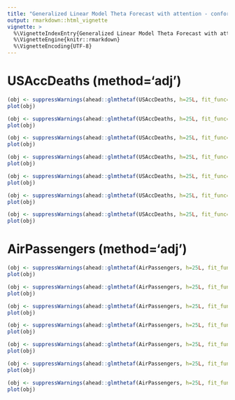 ```yaml
---
title: "Generalized Linear Model Theta Forecast with attention - conformal uncertainty"
output: rmarkdown::html_vignette
vignette: >
  %\VignetteIndexEntry{Generalized Linear Model Theta Forecast with attention - conformal uncertainty}
  %\VignetteEngine{knitr::rmarkdown}
  %\VignetteEncoding{UTF-8}
---
```


# USAccDeaths (method='adj')


```r
(obj <- suppressWarnings(ahead::glmthetaf(USAccDeaths, h=25L, fit_func=MASS::glm.nb, attention = TRUE, type_pi = "conformal-split")))
plot(obj)

(obj <- suppressWarnings(ahead::glmthetaf(USAccDeaths, h=25L, fit_func=stats::glm, attention = TRUE, type_pi = "conformal-split")))
plot(obj)

(obj <- suppressWarnings(ahead::glmthetaf(USAccDeaths, h=25L, fit_func=MASS::rlm, attention = TRUE, type_pi = "conformal-split")))
plot(obj)

(obj <- suppressWarnings(ahead::glmthetaf(USAccDeaths, h=25L, fit_func=MASS::lqs, attention = TRUE, type_pi = "conformal-split")))
plot(obj)
```

```r
(obj <- suppressWarnings(ahead::glmthetaf(USAccDeaths, h=25L, fit_func=stats::lm, attention = TRUE, type_pi = "conformal-split")))
plot(obj)
```

```r
(obj <- suppressWarnings(ahead::glmthetaf(USAccDeaths, h=25L, fit_func=gam::gam, attention = TRUE, type_pi = "conformal-split")))
plot(obj)
```

```r
(obj <- suppressWarnings(ahead::glmthetaf(USAccDeaths, h=25L, fit_func=quantreg::rq, attention = TRUE, type_pi = "conformal-split")))
plot(obj)
```

# AirPassengers (method='adj')

```r
(obj <- suppressWarnings(ahead::glmthetaf(AirPassengers, h=25L, fit_func=MASS::glm.nb, attention = TRUE, type_pi = "conformal-split")))
plot(obj)

(obj <- suppressWarnings(ahead::glmthetaf(AirPassengers, h=25L, fit_func=stats::glm, attention = TRUE, type_pi = "conformal-split")))
plot(obj)

(obj <- suppressWarnings(ahead::glmthetaf(AirPassengers, h=25L, fit_func=MASS::rlm, attention = TRUE, type_pi = "conformal-split")))
plot(obj)
```

```r
(obj <- suppressWarnings(ahead::glmthetaf(AirPassengers, h=25L, fit_func=stats::lm, attention = TRUE, type_pi = "conformal-split")))
plot(obj)
```

```r
(obj <- suppressWarnings(ahead::glmthetaf(AirPassengers, h=25L, fit_func=MASS::lqs, attention = TRUE, type_pi = "conformal-split")))
plot(obj)
```

```r
(obj <- suppressWarnings(ahead::glmthetaf(AirPassengers, h=25L, fit_func=gam::gam, attention = TRUE, type_pi = "conformal-split")))
plot(obj)
```

```r
(obj <- suppressWarnings(ahead::glmthetaf(AirPassengers, h=25L, fit_func=quantreg::rq, attention = TRUE, type_pi = "conformal-split")))
plot(obj)
```
